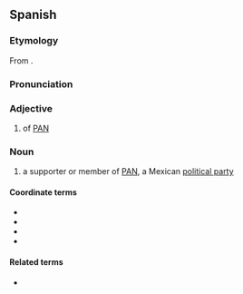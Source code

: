 ==Spanish==
{{wikipedia|National Action Party (Mexico)}}

===Etymology===
From {{suffix|es|PAN|ista}}.

===Pronunciation===
{{es-IPA}}

===Adjective===
{{es-adj}}

# {{lb|es|relational}} of [[PAN]] {{gl|a Mexican [[political party]]}}

===Noun===
{{es-noun|mf}}

# a supporter or member of [[PAN]], a Mexican [[political party]]

====Coordinate terms====
* {{l|es|morenista|g=m|g2=f}}
* {{l|es|perredista|g=m|g2=f}}
* {{l|es|petista|g=m|g2=f}}
* {{l|es|priista|g=m|g2=f}}

====Related terms====
* {{l|es|panismo}}